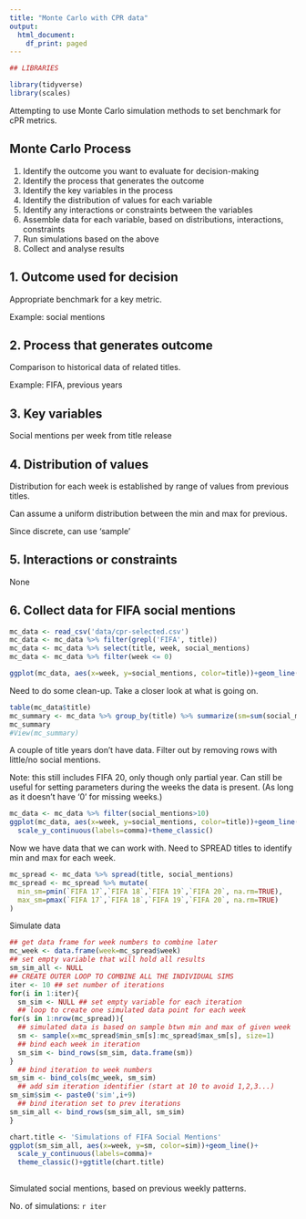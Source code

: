 ```yaml
---
title: "Monte Carlo with CPR data"
output:
  html_document:
    df_print: paged
---
```


```r
## LIBRARIES

library(tidyverse)
library(scales)

```

Attempting to use Monte Carlo simulation methods to set benchmark for cPR metrics.

## Monte Carlo Process

1. Identify the outcome you want to evaluate for decision-making
2. Identify the process that generates the outcome
3. Identify the key variables in the process
4. Identify the distribution of values for each variable
5. Identify any interactions or constraints between the variables
6. Assemble data for each variable, based on distributions, interactions, constraints 
6. Run simulations based on the above
7. Collect and analyse results

## 1. Outcome used for decision

Appropriate benchmark for a key metric.

Example: social mentions

## 2. Process that generates outcome

Comparison to historical data of related titles.

Example: FIFA, previous years

## 3. Key variables

Social mentions per week from title release

## 4. Distribution of values

Distribution for each week is established by range of values from previous titles.

Can assume a uniform distribution between the min and max for previous.

Since discrete, can use 'sample'

## 5. Interactions or constraints

None

## 6. Collect data for FIFA social mentions

```r

mc_data <- read_csv('data/cpr-selected.csv')
mc_data <- mc_data %>% filter(grepl('FIFA', title))
mc_data <- mc_data %>% select(title, week, social_mentions)
mc_data <- mc_data %>% filter(week <= 0)

```

```r

ggplot(mc_data, aes(x=week, y=social_mentions, color=title))+geom_line()
```

Need to do some clean-up. Take a closer look at what is going on.

```r
table(mc_data$title)
mc_summary <- mc_data %>% group_by(title) %>% summarize(sm=sum(social_mentions))
mc_summary
#View(mc_summary)

```

A couple of title years don't have data. Filter out by removing rows with little/no social mentions.

Note: this still includes FIFA 20, only though only partial year. Can still be useful for setting parameters during the weeks the data is present. (As long as it doesn't have '0' for missing weeks.)

```r
mc_data <- mc_data %>% filter(social_mentions>10)
ggplot(mc_data, aes(x=week, y=social_mentions, color=title))+geom_line()+
  scale_y_continuous(labels=comma)+theme_classic()

```

Now we have data that we can work with. Need to SPREAD titles to identify min and max for each week.

```r

mc_spread <- mc_data %>% spread(title, social_mentions)
mc_spread <- mc_spread %>% mutate(
  min_sm=pmin(`FIFA 17`,`FIFA 18`,`FIFA 19`,`FIFA 20`, na.rm=TRUE),
  max_sm=pmax(`FIFA 17`,`FIFA 18`,`FIFA 19`,`FIFA 20`, na.rm=TRUE)
)
```

Simulate data

```r
## get data frame for week numbers to combine later
mc_week <- data.frame(week=mc_spread$week)
## set empty variable that will hold all results
sm_sim_all <- NULL
## CREATE OUTER LOOP TO COMBINE ALL THE INDIVIDUAL SIMS
iter <- 10 ## set number of iterations
for(i in 1:iter){
  sm_sim <- NULL ## set empty variable for each iteration
  ## loop to create one simulated data point for each week
for(s in 1:nrow(mc_spread)){ 
  ## simulated data is based on sample btwn min and max of given week
  sm <- sample(x=mc_spread$min_sm[s]:mc_spread$max_sm[s], size=1)
  ## bind each week in iteration
  sm_sim <- bind_rows(sm_sim, data.frame(sm))
}
  ## bind iteration to week numbers
sm_sim <- bind_cols(mc_week, sm_sim)
  ## add sim iteration identifier (start at 10 to avoid 1,2,3...)
sm_sim$sim <- paste0('sim',i+9)
  ## bind iteration set to prev iterations
sm_sim_all <- bind_rows(sm_sim_all, sm_sim)
}

```

```r
chart.title <- 'Simulations of FIFA Social Mentions'
ggplot(sm_sim_all, aes(x=week, y=sm, color=sim))+geom_line()+
  scale_y_continuous(labels=comma)+
  theme_classic()+ggtitle(chart.title)
  
```

Simulated social mentions, based on previous weekly patterns.

No. of simulations: `r iter`
